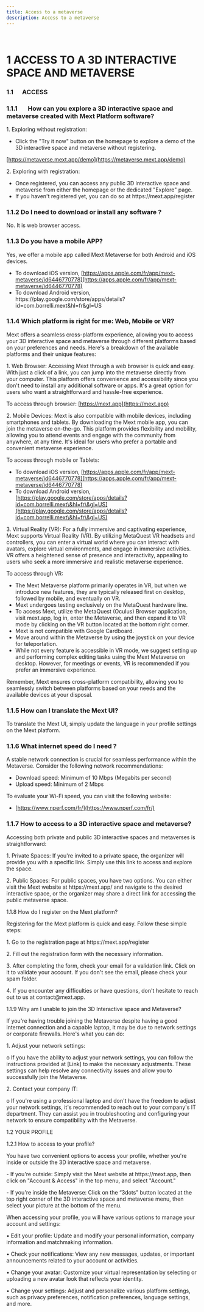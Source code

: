 ```yaml
---
title: Access to a metaverse
description: Access to a metaverse
---
```


 

# 1 ACCESS TO A 3D INTERACTIVE SPACE AND METAVERSE 

### 1.1      ACCESS 

### 1.1.1       How can you explore a 3D interactive&#xA;space and metaverse created with Mext Platform software? 

1\.	Exploring without registration:

* Click the "Try it now" button on the homepage to explore a demo of the 3D interactive space and metaverse without registering. 

[https://metaverse.mext.app/demo](https://metaverse.mext.app/demo)

2\.	Exploring with registration:

* Once registered, you can access any public 3D interactive space and metaverse from either the homepage or the dedicated "Explore" page.
* If you haven't registered yet, you can do so at https\://mext.app/register

### 1.1.2	Do I need to download or install any software ?

No. It is web browser access.

### 1.1.3	Do you have a mobile APP? 

Yes, we offer a mobile app called Mext Metaverse for both Android and iOS devices. 

* To download iOS version, [https://apps.apple.com/fr/app/mext-metaverse/id6446770778](https://apps.apple.com/fr/app/mext-metaverse/id6446770778)
* To download Android version, https\://play.google.com/store/apps/details?id=com.borrelli.mext\&hl=fr\&gl=US

### 1.1.4	Which platform is right for me: Web, Mobile or VR? 

Mext offers a seamless cross-platform experience, allowing you to access your 3D interactive space and metaverse through different platforms based on your preferences and needs. Here's a breakdown of the available platforms and their unique features:

1\.	Web Browser: Accessing Mext through a web browser is quick and easy. With just a click of a link, you can jump into the metaverse directly from your computer. This platform offers convenience and accessibility since you don't need to install any additional software or apps. It's a great option for users who want a straightforward and hassle-free experience.

To access through browser: [https://mext.app](https://mext.app)  

2\.	Mobile Devices: Mext is also compatible with mobile devices, including smartphones and tablets. By downloading the Mext mobile app, you can join the metaverse on-the-go. This platform provides flexibility and mobility, allowing you to attend events and engage with the community from anywhere, at any time. It's ideal for users who prefer a portable and convenient metaverse experience.

To access through mobile or Tablets:

* To download iOS version, [https://apps.apple.com/fr/app/mext-metaverse/id6446770778](https://apps.apple.com/fr/app/mext-metaverse/id6446770778) 
* To download Android version, [https://play.google.com/store/apps/details?id=com.borrelli.mext\&hl=fr\&gl=US](https://play.google.com/store/apps/details?id=com.borrelli.mext\&hl=fr\&gl=US) 

3\.	Virtual Reality (VR): For a fully immersive and captivating experience, Mext supports Virtual Reality (VR). By utilizing MetaQuest VR headsets and controllers, you can enter a virtual world where you can interact with avatars, explore virtual environments, and engage in immersive activities. VR offers a heightened sense of presence and interactivity, appealing to users who seek a more immersive and realistic metaverse experience. 

To access through VR: 

* The Mext Metaverse platform primarily operates in VR, but when we introduce new features, they are typically released first on desktop, followed by mobile, and eventually on VR. 
* Mext undergoes testing exclusively on the MetaQuest hardware line.
* To access Mext, utilize the MetaQuest (Oculus) Browser application, visit mext.app, log in, enter the Metaverse, and then expand it to VR mode by clicking on the VR button located at the bottom right corner. 
* Mext is not compatible with Google Cardboard. 
* Move around within the Metaverse by using the joystick on your device for teleportation. 
* While not every feature is accessible in VR mode, we suggest setting up and performing complex editing tasks using the Mext Metaverse on desktop. However, for meetings or events, VR is recommended if you prefer an immersive experience.

Remember, Mext ensures cross-platform compatibility, allowing you to seamlessly switch between platforms based on your needs and the available devices at your disposal.

### 1.1.5	How can I translate the Mext UI?

To translate the Mext UI, simply update the language in your profile settings on the Mext platform.

### 1.1.6	What internet speed do I need ? 

A stable network connection is crucial for seamless performance within the Metaverse. Consider the following network recommendations:

* Download speed: Minimum of 10 Mbps (Megabits per second)
* Upload speed: Minimum of 2 Mbps

To evaluate your Wi-Fi speed, you can visit the following website:

* [https://www.nperf.com/fr/](https://www.nperf.com/fr/) 

### 1.1.7	How to access to a 3D interactive space and metaverse? 

Accessing both private and public 3D interactive spaces and metaverses is straightforward:

1\.	Private Spaces: If you're invited to a private space, the organizer will provide you with a specific link. Simply use this link to access and explore the space.

2\.	Public Spaces: For public spaces, you have two options. You can either visit the Mext website at https\://mext.app/ and navigate to the desired interactive space, or the organizer may share a direct link for accessing the public metaverse space.

1.1.8	How do I register on the Mext platform?

Registering for the Mext platform is quick and easy. Follow these simple steps:

1\.	Go to the registration page at https\://mext.app/register

2\.	Fill out the registration form with the necessary information.

3\.	After completing the form, check your email for a validation link. Click on it to validate your account. If you don't see the email, please check your spam folder.

4\.	If you encounter any difficulties or have questions, don't hesitate to reach out to us at contact\@mext.app.

1.1.9	Why am I unable to join the 3D Interactive space and Metaverse?

If you're having trouble joining the Metaverse despite having a good internet connection and a capable laptop, it may be due to network settings or corporate firewalls. Here's what you can do:

1\.	Adjust your network settings:

o	If you have the ability to adjust your network settings, you can follow the instructions provided at \[Link] to make the necessary adjustments. These settings can help resolve any connectivity issues and allow you to successfully join the Metaverse.

2\.	Contact your company IT:

o	If you're using a professional laptop and don't have the freedom to adjust your network settings, it's recommended to reach out to your company's IT department. They can assist you in troubleshooting and configuring your network to ensure compatibility with the Metaverse.

1.2	YOUR PROFILE 

1.2.1	How to access to your profile? 

You have two convenient options to access your profile, whether you're inside or outside the 3D interactive space and metaverse.

\-	If you're outside: Simply visit the Mext website at https\://mext.app, then click on "Account & Access" in the top menu, and select "Account."

\-	If you're inside the Metaverse: Click on the “3dots” button located at the top right corner of the 3D interactive space and metaverse menu, then select your picture at the bottom of the menu.

When accessing your profile, you will have various options to manage your account and settings:

•	Edit your profile: Update and modify your personal information, company information and matchmaking information.

•	Check your notifications: View any new messages, updates, or important announcements related to your account or activities.

•	Change your avatar: Customize your virtual representation by selecting or uploading a new avatar look that reflects your identity.

•	Change your settings: Adjust and personalize various platform settings, such as privacy preferences, notification preferences, language settings, and more.
